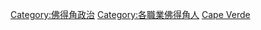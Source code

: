 [[Category:佛得角政治|Category:佛得角政治]]
[[Category:各職業佛得角人|Category:各職業佛得角人]]
[[Category:非洲各国政治人物|Cape Verde]]